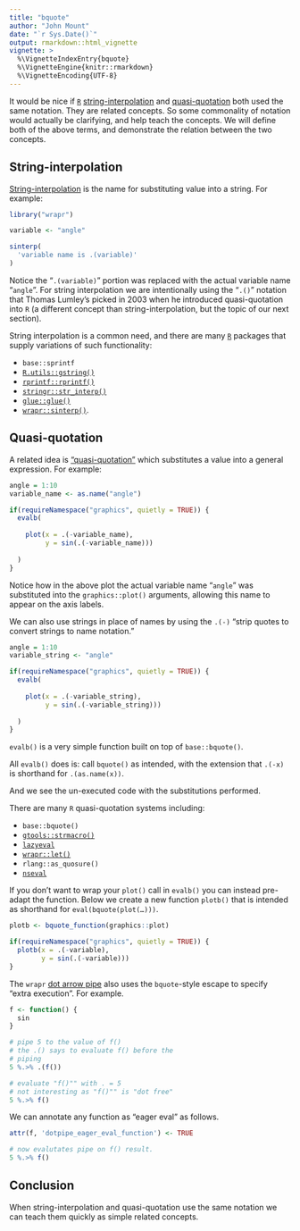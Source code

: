 ```yaml
---
title: "bquote"
author: "John Mount"
date: "`r Sys.Date()`"
output: rmarkdown::html_vignette
vignette: >
  %\VignetteIndexEntry{bquote}
  %\VignetteEngine{knitr::rmarkdown}
  %\VignetteEncoding{UTF-8}
---
```


It would be nice if [<code>R</code>](https://www.r-project.org) [string-interpolation](https://en.wikipedia.org/wiki/String_interpolation) and [quasi-quotation](https://en.wikipedia.org/wiki/Grave_accent#Use_in_programming) both used the same notation.  They are related concepts. So some commonality of notation would actually be clarifying, and help teach the concepts. We will define both of the above terms, and demonstrate the relation between the two concepts.


## String-interpolation

[String-interpolation](https://en.wikipedia.org/wiki/String_interpolation) is the name for substituting value into a string.
For example:

```r
library("wrapr")

variable <- "angle"

sinterp(
  'variable name is .(variable)'
)
```

Notice the "<code>.(variable)</code>" portion was replaced with the actual variable name "<code>angle</code>".
For string interpolation we are intentionally using the "<code>.()</code>" notation that Thomas Lumley’s picked in 2003 when he introduced quasi-quotation into <code>R</code> (a different concept than string-interpolation, but the topic of our next section).

String interpolation is a common need, and there are many [<code>R</code>](https://www.r-project.org) packages that supply variations of such functionality:

  * <code>base::sprintf</code>
  * [<code>R.utils::gstring()</code>](https://CRAN.R-project.org/package=R.utils)
  * [<code>rprintf::rprintf()</code>](https://CRAN.R-project.org/package=rprintf)
  * [<code>stringr::str_interp()</code>](https://CRAN.R-project.org/package=stringr)
  * [<code>glue::glue()</code>](https://CRAN.R-project.org/package=glue)
  * [<code>wrapr::sinterp()</code>](https://winvector.github.io/wrapr/reference/sinterp.html).
  
  
## Quasi-quotation

A related idea is ["quasi-quotation"](https://en.wikipedia.org/wiki/Grave_accent#Use_in_programming) which substitutes a value into a general expression.  For example:

```r
angle = 1:10
variable_name <- as.name("angle")

if(requireNamespace("graphics", quietly = TRUE)) {
  evalb(
    
    plot(x = .(-variable_name), 
         y = sin(.(-variable_name)))
    
  )
}
```

Notice how in the above plot the actual variable name "<code>angle</code>" was substituted into the <code>graphics::plot()</code> arguments, allowing this name to appear on the axis labels.

We can also use strings in place of names by using the `.(-)` "strip quotes to convert strings to name notation."

```r
angle = 1:10
variable_string <- "angle"

if(requireNamespace("graphics", quietly = TRUE)) {
  evalb(
    
    plot(x = .(-variable_string), 
         y = sin(.(-variable_string)))
    
  )
}
```

<code>evalb()</code> is a very simple function built on top of <code>base::bquote()</code>.

All <code>evalb()</code> does is: call <code>bquote()</code> as intended, with the extension that `.(-x)` is shorthand for `.(as.name(x))`.

And we see the un-executed code with the substitutions performed.

There are many <code>R</code> quasi-quotation systems including:

 * <code>base::bquote()</code>
 * [<code>gtools::strmacro()</code>](https://CRAN.R-project.org/package=gtools)
 * [<code>lazyeval</code>](https://CRAN.R-project.org/package=lazyeval)
 * [<code>wrapr::let()</code>](https://winvector.github.io/wrapr/reference/let.html)
 * <code>rlang::as_quosure()</code>
 * [<code>nseval</code>](https://CRAN.R-project.org/package=nseval)

If you don't want to wrap your <code>plot()</code> call in <code>evalb()</code> you can instead pre-adapt the function.  Below we create a new function <code>plotb()</code> that is intended as shorthand for <code>eval(bquote(plot(...)))</code>.

```r
plotb <- bquote_function(graphics::plot)

if(requireNamespace("graphics", quietly = TRUE)) {
  plotb(x = .(-variable), 
        y = sin(.(-variable)))
}
```

The `wrapr` [dot arrow pipe](https://winvector.github.io/wrapr/reference/dot_arrow.html) also uses the `bquote`-style escape to specify "extra execution".  For example.

```r
f <- function() { 
  sin
}

# pipe 5 to the value of f()
# the .() says to evaluate f() before the
# piping
5 %.>% .(f())

# evaluate "f()"" with . = 5
# not interesting as "f()"" is "dot free" 
5 %.>% f()
```

We can annotate any function as "eager eval" as follows.


```r
attr(f, 'dotpipe_eager_eval_function') <- TRUE

# now evalutates pipe on f() result.
5 %.>% f()
```



## Conclusion

When string-interpolation and quasi-quotation use the same notation we can teach them quickly as simple related concepts.


